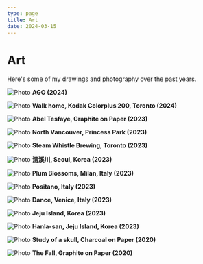 ```yaml
---
type: page
title: Art
date: 2024-03-15
---
```


# Art

Here's some of my drawings and photography over the past years.


<Image
  src="/images/p10.jpeg"
  alt="Photo"
  width={1125}
  height={750}
  priority
  className="next-image"
/>
**AGO (2024)**

<Image
  src="/images/P11.jpeg"
  alt="Photo"
  width={1125}
  height={750}
  priority
  className="next-image"
/>
**Walk home, Kodak Colorplus 200, Toronto (2024)**

<Image
  src="/images/p3.jpeg"
  alt="Photo"
  width={1125}
  height={750}
  priority
  className="next-image"
/>
**Abel Tesfaye, Graphite on Paper (2023)**

<Image
  src="/images/p1.jpeg"
  alt="Photo"
  width={1125}
  height={750}
  priority
  className="next-image"
/>
**North Vancouver, Princess Park (2023)**

<Image
  src="/images/p5.jpeg"
  alt="Photo"
  width={1125}
  height={750}
  priority
  className="next-image"
/>
**Steam Whistle Brewing, Toronto (2023)**

<Image
  src="/images/p15.JPG"
  alt="Photo"
  width={1125}
  height={750}
  priority
  className="next-image"
/>
**淸溪川, Seoul, Korea (2023)**

<Image
  src="/images/p14.jpg"
  alt="Photo"
  width={1125}
  height={750}
  priority
  className="next-image"
/>
**Plum Blossoms, Milan, Italy (2023)**

<Image
  src="/images/p12.jpg"
  alt="Photo"
  width={1125}
  height={750}
  priority
  className="next-image"
/>
**Positano, Italy (2023)**

<Image
  src="/images/p8.jpeg"
  alt="Photo"
  width={1125}
  height={750}
  priority
  className="next-image"
/>
**Dance, Venice, Italy (2023)**

<Image
  src="/images/p7.jpeg"
  alt="Photo"
  width={1125}
  height={750}
  priority
  className="next-image"
/>
**Jeju Island, Korea (2023)**

<Image
  src="/images/p13.JPG"
  alt="Photo"
  width={1125}
  height={750}
  priority
  className="next-image"
/>
**Hanla-san, Jeju Island, Korea (2023)**

<Image
  src="/images/p6.jpeg"
  alt="Photo"
  width={1125}
  height={750}
  priority
  className="next-image"
/>
**Study of a skull, Charcoal on Paper (2020)**

<Image
  src="/images/p2.jpeg"
  alt="Photo"
  width={1125}
  height={750}
  priority
  className="next-image"
/>
**The Fall, Graphite on Paper (2020)**
